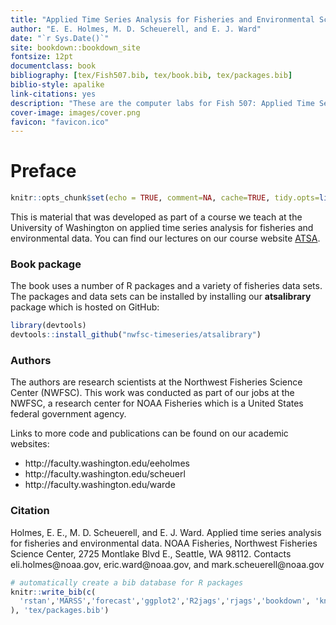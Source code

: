 ```yaml
--- 
title: "Applied Time Series Analysis for Fisheries and Environmental Sciences"
author: "E. E. Holmes, M. D. Scheuerell, and E. J. Ward"
date: "`r Sys.Date()`"
site: bookdown::bookdown_site
fontsize: 12pt
documentclass: book
bibliography: [tex/Fish507.bib, tex/book.bib, tex/packages.bib]
biblio-style: apalike
link-citations: yes
description: "These are the computer labs for Fish 507: Applied Time Series Analysis for Fisheries and Environmental Sciences."
cover-image: images/cover.png
favicon: "favicon.ico"
---
```


# Preface {-}

```r
knitr::opts_chunk$set(echo = TRUE, comment=NA, cache=TRUE, tidy.opts=list(width.cutoff=60), tidy=TRUE, fig.align='center', out.width='80%')
```

This is material that was developed as part of a course we teach at the University of Washington on applied time series analysis for fisheries and environmental data.  You can find our lectures on our course website [ATSA](https://nwfsc-timeseries.github.io/atsa/).

### Book package {-}

The book uses a number of R packages and a variety of fisheries data sets.  The packages and data sets can be installed by installing our  **atsalibrary** package which is hosted on GitHub:

```r
library(devtools)
devtools::install_github("nwfsc-timeseries/atsalibrary")
```

### Authors {-}

The authors are research scientists at the Northwest Fisheries Science Center (NWFSC).  This work was conducted as part of our jobs at the NWFSC, a research center for NOAA Fisheries which is a United States federal government agency.   

Links to more code and publications can be found on our academic websites:

* http://faculty.washington.edu/eeholmes
* http://faculty.washington.edu/scheuerl
* http://faculty.washington.edu/warde


### Citation {-}


Holmes, E. E., M. D. Scheuerell, and E. J. Ward. Applied time series analysis for fisheries and environmental data. NOAA Fisheries, Northwest Fisheries Science Center, 2725 Montlake Blvd E., Seattle, WA 98112.  Contacts eli.holmes@noaa.gov, eric.ward@noaa.gov, and mark.scheuerell@noaa.gov


```r
# automatically create a bib database for R packages
knitr::write_bib(c(
  'rstan','MARSS','forecast','ggplot2','R2jags','rjags','bookdown', 'knitr', 'rmarkdown','urca','tseries'
), 'tex/packages.bib')
```


